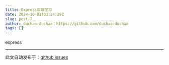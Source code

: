 ```yaml
---
title: Express后端学习
date: 2024-10-01T03:24:29Z
slug: post-7
author: duchao-duchao：https://github.com/duchao-duchao
tags: []
---
```


express

---
此文自动发布于：<a href="https://github.com/duchao-duchao/dc-blog/issues/7" target="_blank">github issues</a>
